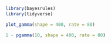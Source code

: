 ```r
library(bayesrules)
library(tidyverse)
```

```r
plot_gamma(shape = 400, rate = 80)
```

```r
1 - pgamma(10, shape = 400, rate = 80)
```

